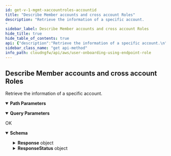 ```yaml
---
id: get-v-1-mgmt-xaccountroles-accountid
title: "Describe Member accounts and cross account Roles"
description: "Retrieve the information of a specific account.
"
sidebar_label: Describe Member accounts and cross account Roles
hide_title: true
hide_table_of_contents: true
api: {"description":"Retrieve the information of a specific account.\n","operationId":"get-v1-mgmt-xaccountroles-accountid","parameters":[{"description":"The unique ID of the account.\n","in":"path","name":"accountid","required":true,"schema":{"type":"string"}},{"description":"Retrieve the information of a specific account.\n","in":"query","name":"describeaccount","required":false,"schema":{"default":false,"title":"Describeaccount","type":"boolean"}},{"description":"The unique identifier of the VPC.\n","in":"query","name":"vpcid","required":false,"schema":{"title":"Vpcid","type":"string"}}],"responses":{"200":{"content":{"application/json":{"schema":{"additionalProperties":false,"properties":{"Response":{"additionalProperties":false,"properties":{"AccountGroups":{"description":"Combination of multiple cloud accounts with similar or different applications.\n","items":{"type":"string"},"title":"Accountgroups","type":"array"},"AccountId":{"description":"The unique ID of the account.\n","maxLength":12,"pattern":"^$|^[0-9]+$","title":"Accountid","type":"string"},"AllowedMode":{"description":"Specify the mode.\n","enum":["ServiceManaged","CustomerManaged"],"title":"Allowedmode","type":"string"},"AvailabilityZones":{"items":{"type":"string"},"title":"Availabilityzones","type":"array"},"CloudTrailRole":{"description":"Supports a service-linked role for integration with AWS.\n","title":"Cloudtrailrole","type":"string"},"DefaultRole":{"description":"The default IAM role.\n","title":"Defaultrole","type":"string"},"Firewall":{"description":"Name of the firewall.\n","additionalProperties":false,"properties":{"EndpointRole":{"description":"Endpoint role permissions.\n","title":"Endpointrole","type":"string"},"LoggingRole":{"description":"Logging role permissions.\n","title":"Loggingrole","type":"string"}},"title":"FirewallRoles","type":"object"},"OnboardingStatus":{"description":"The account onboarding status.\n","enum":["Success","Pending","Deleting","OffBoarding","DeleteFailed"],"title":"AccountTableEntryStatus","type":"string"},"RuleStack":{"description":"Name of the rulestack.\n","additionalProperties":false,"properties":{"DecryptionRole":{"description":"Decryption role permissions.\n","title":"Decryptionrole","type":"string"}},"title":"RuleStackRoles","type":"object"},"VpcInformations":{"description":"Details of the VPC.\n","items":{"additionalProperties":false,"properties":{"SubnetInformations":{"description":"Details of the subnet.\n","items":{"additionalProperties":false,"properties":{"SubnetId":{"description":"The unique ID of the subnet in your VPC.\n","title":"Subnetid","type":"string"},"SubnetName":{"description":"Name of the subnet.\n","title":"Subnetname","type":"string"}},"required":["SubnetId"],"title":"SubnetDetails","type":"object"},"title":"Subnetinformations","type":"array"},"VpcId":{"description":"The unique identifier of the VPC.\n","title":"Vpcid","type":"string"},"VpcName":{"description":"Name of the VPC.\n","title":"Vpcname","type":"string"}},"required":["VpcId"],"title":"VpcDetails","type":"object"},"title":"Vpcinformations","type":"array"}},"title":"ResponseData","type":"object"},"ResponseStatus":{"additionalProperties":false,"properties":{"ErrorCode":{"default":0,"description":"Default value of a successful response is 0. Any other number indicates an error code.  \n\n400—HTTP bad request\n* InvalidOperationException—Operation failed because it is not valid. For example, when you delete an NGFW or rulestack in use.\n* InvalidRequestException—Operation failed due to invalid request. For example, unsupported parameter name or value in the request.\n* LimitExceededException—Operation failed due to violation in limit settings.\n* ResourceNotFoundException—Unable to locate a resource using the parameters you provided.\n* ThrottlingException—Operation failed due to throttling limitations.   \n\n500—Bad request \n* InternalServerError—Your request is valid but Cloud NGFW could not perform the operation due to a system issue.\n","title":"Errorcode","type":"integer"},"Reason":{"description":"The error description\n","title":"Reason","type":"string"}},"title":"Result","type":"object"}},"title":"DescribeXAccountRoleArnResponse","type":"object"}}},"description":"OK"}},"tags":["UserOnboarding-MemberAccounts"],"method":"get","path":"/v1/mgmt/xaccountroles/{accountid}","servers":[{"url":"https://api.us-east-1.aws.cloudngfw.paloaltonetworks.com"}],"info":{"contact":{},"description":"Cloud NGFW requires you to onboard an AWS account to create and manage the resources required by Cloud NGFW. The Cloud NGFW service uses a Cloud Formation Template (CFT) stack to create these roles needed for Cloud NGFW to access resources in your AWS environment.\n","title":"User Onboarding using Endpoint Role","version":"1.0.0"},"postman":{"name":"Describe Member accounts and cross account Roles","description":{"content":"Retrieve the information of a specific account.\n","type":"text/plain"},"url":{"path":["v1","mgmt","xaccountroles",":accountid"],"host":["{{baseUrl}}"],"query":[{"disabled":false,"description":{"content":"Retrieve the information of a specific account.\n","type":"text/plain"},"key":"describeaccount","value":""},{"disabled":false,"description":{"content":"The unique identifier of the VPC.\n","type":"text/plain"},"key":"vpcid","value":""}],"variable":[{"disabled":false,"description":{"content":"(Required) The unique ID of the account.\n","type":"text/plain"},"type":"any","value":"","key":"accountid"}]},"header":[{"key":"Accept","value":"application/json"}],"method":"GET"}}
sidebar_class_name: "get api-method"
info_path: cloudngfw/api/aws/user-onboarding-using-endpoint-role
---
```



## Describe Member accounts and cross account Roles



Retrieve the information of a specific account.


<details style={{"marginBottom":"1rem"}} data-collapsed={false} open={true}><summary style={{}}><strong>Path Parameters</strong></summary><div><ul><ParamsItem className={"paramsItem"} param={{"description":"The unique ID of the account.\n","in":"path","name":"accountid","required":true,"schema":{"type":"string"}}}></ParamsItem></ul></div></details><details style={{"marginBottom":"1rem"}} data-collapsed={false} open={true}><summary style={{}}><strong>Query Parameters</strong></summary><div><ul><ParamsItem className={"paramsItem"} param={{"description":"Retrieve the information of a specific account.\n","in":"query","name":"describeaccount","required":false,"schema":{"default":false,"title":"Describeaccount","type":"boolean"}}}></ParamsItem><ParamsItem className={"paramsItem"} param={{"description":"The unique identifier of the VPC.\n","in":"query","name":"vpcid","required":false,"schema":{"title":"Vpcid","type":"string"}}}></ParamsItem></ul></div></details><div><ApiTabs><TabItem label={"200"} value={"200"}><div>

OK

</div><div><MimeTabs groupId={"mime-type"}><TabItem label={"application/json"} value={"application/json"}><SchemaTabs groupId={"schema-tabs"}><TabItem label={"Schema"} value={"Schema"}><details style={{}} data-collapsed={false} open={true}><summary style={{"textAlign":"left"}}><strong>Schema</strong></summary><div style={{"textAlign":"left","marginLeft":"1rem"}}></div><ul style={{"marginLeft":"1rem"}}><SchemaItem collapsible={true} className={"schemaItem"}><details style={{}}><summary style={{}}><strong>Response</strong><span style={{"opacity":"0.6"}}> object</span></summary><div style={{"marginLeft":"1rem"}}><SchemaItem collapsible={false} name={"AccountGroups"} required={false} schemaDescription={"Combination of multiple cloud accounts with similar or different applications.\n"} schemaName={"string[]"} qualifierMessage={undefined} defaultValue={undefined}></SchemaItem><SchemaItem collapsible={false} name={"AccountId"} required={false} schemaDescription={"The unique ID of the account.\n"} schemaName={"Accountid"} qualifierMessage={"**Possible values:** `<= 12 characters`, Value must match regular expression `^$|^[0-9]+$`"} defaultValue={undefined}></SchemaItem><SchemaItem collapsible={false} name={"AllowedMode"} required={false} schemaDescription={"Specify the mode.\n"} schemaName={"Allowedmode"} qualifierMessage={"**Possible values:** [`ServiceManaged`, `CustomerManaged`]"} defaultValue={undefined}></SchemaItem><SchemaItem collapsible={false} name={"AvailabilityZones"} required={false} schemaDescription={undefined} schemaName={"string[]"} qualifierMessage={undefined} defaultValue={undefined}></SchemaItem><SchemaItem collapsible={false} name={"CloudTrailRole"} required={false} schemaDescription={"Supports a service-linked role for integration with AWS.\n"} schemaName={"Cloudtrailrole"} qualifierMessage={undefined} defaultValue={undefined}></SchemaItem><SchemaItem collapsible={false} name={"DefaultRole"} required={false} schemaDescription={"The default IAM role.\n"} schemaName={"Defaultrole"} qualifierMessage={undefined} defaultValue={undefined}></SchemaItem><SchemaItem collapsible={true} className={"schemaItem"}><details style={{}}><summary style={{}}><strong>Firewall</strong><span style={{"opacity":"0.6"}}> object</span></summary><div style={{"marginLeft":"1rem"}}><div style={{"marginTop":".5rem","marginBottom":".5rem"}}>

Name of the firewall.


</div><SchemaItem collapsible={false} name={"EndpointRole"} required={false} schemaDescription={"Endpoint role permissions.\n"} schemaName={"Endpointrole"} qualifierMessage={undefined} defaultValue={undefined}></SchemaItem><SchemaItem collapsible={false} name={"LoggingRole"} required={false} schemaDescription={"Logging role permissions.\n"} schemaName={"Loggingrole"} qualifierMessage={undefined} defaultValue={undefined}></SchemaItem></div></details></SchemaItem><SchemaItem collapsible={false} name={"OnboardingStatus"} required={false} schemaDescription={"The account onboarding status.\n"} schemaName={"AccountTableEntryStatus"} qualifierMessage={"**Possible values:** [`Success`, `Pending`, `Deleting`, `OffBoarding`, `DeleteFailed`]"} defaultValue={undefined}></SchemaItem><SchemaItem collapsible={true} className={"schemaItem"}><details style={{}}><summary style={{}}><strong>RuleStack</strong><span style={{"opacity":"0.6"}}> object</span></summary><div style={{"marginLeft":"1rem"}}><div style={{"marginTop":".5rem","marginBottom":".5rem"}}>

Name of the rulestack.


</div><SchemaItem collapsible={false} name={"DecryptionRole"} required={false} schemaDescription={"Decryption role permissions.\n"} schemaName={"Decryptionrole"} qualifierMessage={undefined} defaultValue={undefined}></SchemaItem></div></details></SchemaItem><SchemaItem collapsible={true} className={"schemaItem"}><details style={{}}><summary style={{}}><strong>VpcInformations</strong><span style={{"opacity":"0.6"}}> object[]</span></summary><div style={{"marginLeft":"1rem"}}><div style={{"marginTop":".5rem","marginBottom":".5rem"}}>

Details of the VPC.


</div><SchemaItem collapsible={true} className={"schemaItem"}><details style={{}}><summary style={{}}><strong>SubnetInformations</strong><span style={{"opacity":"0.6"}}> object[]</span></summary><div style={{"marginLeft":"1rem"}}><div style={{"marginTop":".5rem","marginBottom":".5rem"}}>

Details of the subnet.


</div><SchemaItem collapsible={false} name={"SubnetId"} required={false} schemaDescription={"The unique ID of the subnet in your VPC.\n"} schemaName={"Subnetid"} qualifierMessage={undefined} defaultValue={undefined}></SchemaItem><SchemaItem collapsible={false} name={"SubnetName"} required={false} schemaDescription={"Name of the subnet.\n"} schemaName={"Subnetname"} qualifierMessage={undefined} defaultValue={undefined}></SchemaItem></div></details></SchemaItem><SchemaItem collapsible={false} name={"VpcId"} required={false} schemaDescription={"The unique identifier of the VPC.\n"} schemaName={"Vpcid"} qualifierMessage={undefined} defaultValue={undefined}></SchemaItem><SchemaItem collapsible={false} name={"VpcName"} required={false} schemaDescription={"Name of the VPC.\n"} schemaName={"Vpcname"} qualifierMessage={undefined} defaultValue={undefined}></SchemaItem></div></details></SchemaItem></div></details></SchemaItem><SchemaItem collapsible={true} className={"schemaItem"}><details style={{}}><summary style={{}}><strong>ResponseStatus</strong><span style={{"opacity":"0.6"}}> object</span></summary><div style={{"marginLeft":"1rem"}}><SchemaItem collapsible={false} name={"ErrorCode"} required={false} schemaDescription={"Default value of a successful response is 0. Any other number indicates an error code.  \n\n400—HTTP bad request\n* InvalidOperationException—Operation failed because it is not valid. For example, when you delete an NGFW or rulestack in use.\n* InvalidRequestException—Operation failed due to invalid request. For example, unsupported parameter name or value in the request.\n* LimitExceededException—Operation failed due to violation in limit settings.\n* ResourceNotFoundException—Unable to locate a resource using the parameters you provided.\n* ThrottlingException—Operation failed due to throttling limitations.   \n\n500—Bad request \n* InternalServerError—Your request is valid but Cloud NGFW could not perform the operation due to a system issue.\n"} schemaName={"Errorcode"} qualifierMessage={undefined} defaultValue={0}></SchemaItem><SchemaItem collapsible={false} name={"Reason"} required={false} schemaDescription={"The error description\n"} schemaName={"Reason"} qualifierMessage={undefined} defaultValue={undefined}></SchemaItem></div></details></SchemaItem></ul></details></TabItem><TabItem label={"Example (from schema)"} value={"Example (from schema)"}><ResponseSamples responseExample={"{\n  \"Response\": {\n    \"AccountGroups\": [\n      \"string\"\n    ],\n    \"AccountId\": \"string\",\n    \"AllowedMode\": \"ServiceManaged\",\n    \"AvailabilityZones\": [\n      \"string\"\n    ],\n    \"CloudTrailRole\": \"string\",\n    \"DefaultRole\": \"string\",\n    \"Firewall\": {\n      \"EndpointRole\": \"string\",\n      \"LoggingRole\": \"string\"\n    },\n    \"OnboardingStatus\": \"Success\",\n    \"RuleStack\": {\n      \"DecryptionRole\": \"string\"\n    },\n    \"VpcInformations\": [\n      {\n        \"SubnetInformations\": [\n          {\n            \"SubnetId\": \"string\",\n            \"SubnetName\": \"string\"\n          }\n        ],\n        \"VpcId\": \"string\",\n        \"VpcName\": \"string\"\n      }\n    ]\n  },\n  \"ResponseStatus\": {\n    \"ErrorCode\": 0,\n    \"Reason\": \"string\"\n  }\n}"} language={"json"}></ResponseSamples></TabItem></SchemaTabs></TabItem></MimeTabs></div></TabItem></ApiTabs></div>
      